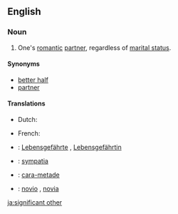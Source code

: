 ==English==

===Noun===
{{en-noun|sg=[[significant]] [[other]]}}

# {{informal}} One's [[romantic]] [[partner]], regardless of [[marital status]].

====Synonyms====
* [[better half]]
* [[partner]]

====Translations====
{{trans-top|Romantic partner, regardless of marital status}}
* Dutch: {{t-|nl|wederhelft|m|f}}
{{trans-mid}}
* French: {{t+|fr|moitié|f}} {{qualifier|literary}}
{{trans-bottom}}

{{checktrans-top}}
*{{ttbc|German}}: [[Lebensgefährte]] {{m}}, [[Lebensgefährtin]] {{f}}
*{{ttbc|Polish}}: [[sympatia]] {{f}}
{{checktrans-mid}}
*{{ttbc|Portuguese}}: [[cara-metade]] {{f}}
*{{ttbc|Spanish}}: [[novio]] {{m}}, [[novia]] {{f}}
{{checktrans-bottom}}

[[ja:significant other]]